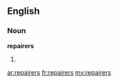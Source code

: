 ==English==

===Noun===
'''repairers'''

# {{plural of|[[repairer]]}}

[[ar:repairers]]
[[fr:repairers]]
[[my:repairers]]